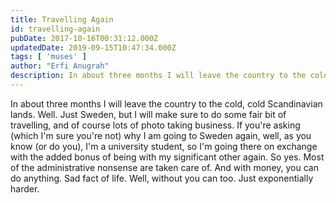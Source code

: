 ```yaml
---
title: Travelling Again
id: travelling-again
pubDate: 2017-10-16T00:31:12.000Z
updatedDate: 2019-09-15T10:47:34.000Z
tags: [ 'muses' ]
author: "Erfi Anugrah"
description: In about three months I will leave the country to the cold, cold Scandinavian lands.
---
```


In about three months I will leave the country to the cold, cold Scandinavian lands. Well. Just Sweden, but I will make sure to do some fair bit of travelling, and of course lots of photo taking business. If you're asking (which I'm sure you're not) why I am going to Sweden again, well, as you know (or do you), I'm a university student, so I'm going there on exchange with the added bonus of being with my significant other again. So yes. Most of the administrative nonsense are taken care of. And with money, you can do anything. Sad fact of life. Well, without you can too. Just exponentially harder. 
